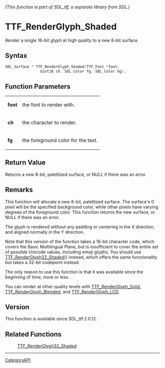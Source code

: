 ====== (This function is part of SDL_ttf, a separate library from SDL.) ======
= TTF_RenderGlyph_Shaded =

Render a single 16-bit glyph at high quality to a new 8-bit surface.

== Syntax ==

<syntaxhighlight lang='c'>
SDL_Surface * TTF_RenderGlyph_Shaded(TTF_Font *font,
                Uint16 ch, SDL_Color fg, SDL_Color bg);
</syntaxhighlight>

== Function Parameters ==

{|
|'''font'''
|the font to render with.
|-
|'''ch'''
|the character to render.
|-
|'''fg'''
|the foreground color for the text.
|}

== Return Value ==

Returns a new 8-bit, palettized surface, or NULL if there was an error.

== Remarks ==

This function will allocate a new 8-bit, palettized surface. The surface's
0 pixel will be the specified background color, while other pixels have
varying degrees of the foreground color. This function returns the new
surface, or NULL if there was an error.

The glyph is rendered without any padding or centering in the X direction,
and aligned normally in the Y direction.

Note that this version of the function takes a 16-bit character code, which
covers the Basic Multilingual Plane, but is insufficient to cover the
entire set of possible Unicode values, including emoji glyphs. You should
use [[TTF_RenderGlyph32_Shaded]]() instead, which offers the same
functionality but takes a 32-bit codepoint instead.

The only reason to use this function is that it was available since the
beginning of time, more or less.

You can render at other quality levels with [[TTF_RenderGlyph_Solid]],
[[TTF_RenderGlyph_Blended]], and [[TTF_RenderGlyph_LCD]].

== Version ==

This function is available since SDL_ttf 2.0.12.

== Related Functions ==

:[[TTF_RenderGlyph32_Shaded]]

----
[[CategoryAPI]]


